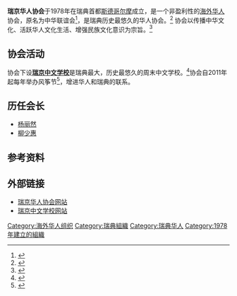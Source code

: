
'''瑞京华人协会'''于1978年在瑞典首都[[斯德哥尔摩|斯德哥尔摩]]成立，是一个非盈利性的[[海外华人|海外华人]]协会，原名为中华联谊会<ref>{{cite web |url = http://kfsv.se/document/1oldeststadgar75.jpg |title = 中华联谊会会章草案扫描件 |date = 1978 |language = zh-hans |deadurl = yes |archiveurl = https://web.archive.org/web/20160306032219/http://kfsv.se/document/1oldeststadgar75.jpg |archivedate = 2016年3月6日 |df =  }}</ref>，是瑞典历史最悠久的华人协会。<ref>{{cite web |url = http://chinese.people.com.cn/GB/207230/17817033.html |title = 人民网-华人华侨频道  瑞京华人协会庆祝成立35周年 |date = 2012-05-06 |language = zh-hans |access-date = 2014-03-02 |archive-date = 2016-03-04 |archive-url = https://web.archive.org/web/20160304063135/http://chinese.people.com.cn/GB/207230/17817033.html |dead-url = no }}</ref> 协会以传播中华文化、活跃华人文化生活、增强民族文化意识为宗旨。<ref>{{cite web |url = http://www.qqtol.com/space-15112-do-blog-id-9928.html |title = 侨桥通 - 柳少惠：35周年瑞京华人协会的活力内核 |date = 2012-07-18 |language = zh-hans }}{{dead link|date=2018年1月 |bot=InternetArchiveBot |fix-attempted=yes }}</ref>

== 协会活动 ==
协会下设'''[[瑞京中文学校|瑞京中文学校]]'''是瑞典最大，历史最悠久的周末中文学校。<ref>{{cite web |url = http://www.fmprc.gov.cn/ce/cese/chn/xnyfgk/t207904.htm |title = 中华人民共和国驻瑞典使馆 驻瑞典使馆向瑞京中文学校赠送教科书 |date = 2009-08-20 |language = zh-hans |access-date = 2014-03-02 |archive-date = 2015-09-24 |archive-url = https://web.archive.org/web/20150924014150/http://www.fmprc.gov.cn/ce/cese/chn/xnyfgk/t207904.htm |dead-url = no }}</ref>协会自2011年起每年举办风筝节<ref>{{cite web |url = http://cmeds.se/bohrb/portal.php?mod=view&aid=1824 |title = 北欧华人网-瑞典瑞京华人协会举办“2013瑞典华人风筝节” |date = 2013-06-03 |language = zh-hans |access-date = 2014-03-02 |archive-date = 2016-03-04 |archive-url = https://web.archive.org/web/20160304104907/http://cmeds.se/bohrb/portal.php?mod=view&aid=1824 |dead-url = no }}</ref>，增进华人和瑞典的联系。
== 历任会长 ==
* [[杨丽然|杨丽然]]
* [[柳少惠|柳少惠]]

== 参考资料 ==
<!--- 参见https://zh.wikipedia.org/wiki/Wikipedia:%E8%84%9A%E6%B3%A8以获知如何使用<ref></ref>标签来

插入参考资料，它们会自动显示在下方。 -->
{{Reflist}}

== 外部链接 ==
* [http://kfsv.se/ 瑞京华人协会网站] {{Wayback|url=http://kfsv.se/ |date=20201128014142 }} 
* [http://kssv.se/ 瑞京中文学校网站] {{Wayback|url=http://kssv.se/ |date=20210122200800 }} 

<!--- 分类 --->

[[Category:海外华人组织|Category:海外华人组织]]
[[Category:瑞典組織|Category:瑞典組織]]
[[Category:瑞典华人|Category:瑞典华人]]
[[Category:1978年建立的組織|Category:1978年建立的組織]]